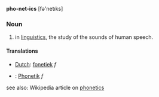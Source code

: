 '''pho-net-ics''' [fə'netıks]

===Noun===
#in [[linguistics]], the study of the sounds of human speech.

==== Translations ====
*[[Dutch]]: [[fonetiek]] ''f''
*{{msg:de}}: [[Phonetik]] ''f''

see also: Wikipedia article on [[w:en:phonetics|phonetics]]